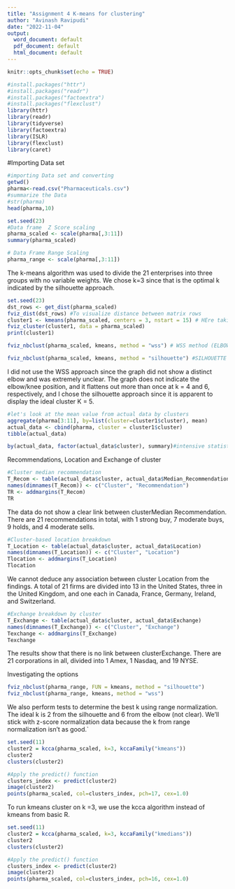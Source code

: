 ```yaml
---
title: "Assignment 4 K-means for clustering"
author: "Avinash Ravipudi"
date: "2022-11-04"
output:
  word_document: default
  pdf_document: default
  html_document: default
---
```


```r
knitr::opts_chunk$set(echo = TRUE)
```

```r
#install.packages("httr")
#install.packages("readr")
#install.packages("factoextra")
#install.packages("flexclust")
library(httr)
library(readr)
library(tidyverse)
library(factoextra)
library(ISLR)
library(flexclust)
library(caret)
```
#Importing Data set 
```r
#importing Data set and converting 
getwd()
pharma<-read.csv("Pharmaceuticals.csv")
#summarize the Data
#str(pharma)
head(pharma,10)
```
```r
set.seed(23)
#Data frame  Z Score scaling
pharma_scaled <- scale(pharma[,3:11])
summary(pharma_scaled)

# Data Frame Range Scaling 
pharma_range <- scale(pharma[,3:11])
```
The k-means algorithm was used to divide the 21 enterprises into three groups with no variable weights. We chose k=3 since that is the optimal k indicated by the silhouette approach.
```r
set.seed(23)
dst_rows <- get_dist(pharma_scaled)
fviz_dist(dst_rows) #To visualize distance between matrix rows
cluster1 <- kmeans(pharma_scaled, centers = 3, nstart = 15) # HEre taking K=3 & nstart=15
fviz_cluster(cluster1, data = pharma_scaled)
print(cluster1)
```


```r
fviz_nbclust(pharma_scaled, kmeans, method = "wss") # WSS method (ELBOW METHOOD)

fviz_nbclust(pharma_scaled, kmeans, method = "silhouette") #SILHOUETTE Methood (To find best K value)

```
I did not use the WSS approach since the graph did not show a distinct elbow and was extremely unclear. The graph does not indicate the elbow/knee position, and it flattens out more than once at k = 4 and 6, respectively, and I chose the silhouette approach since it is apparent to display the ideal cluster K = 5.

```r
#let's look at the mean value from actual data by clusters
aggregate(pharma[3:11], by=list(cluster=cluster1$cluster), mean) 
actual_data <- cbind(pharma, cluster = cluster1$cluster)
tibble(actual_data)
```
```r
by(actual_data, factor(actual_data$cluster), summary)#intensive statistical cluster analysis
```
Recommendations, Location and Exchange of cluster
```r
#Cluster median recommendation
T_Recom <- table(actual_data$cluster, actual_data$Median_Recommendation) 
names(dimnames(T_Recom)) <- c("Cluster", "Recommendation")
TR <- addmargins(T_Recom)
TR
```
The data do not show a clear link between clusterMedian Recommendation. There are 21 recommendations in total, with 1 strong buy, 7 moderate buys, 9 holds, and 4 moderate sells.
```r
#Cluster-based location breakdown
T_Location <- table(actual_data$cluster, actual_data$Location)
names(dimnames(T_Location)) <- c("Cluster", "Location")
Tlocation <- addmargins(T_Location)
Tlocation
```
We cannot deduce any association between cluster Location from the findings. A total of 21 firms are divided into 13 in the United States, three in the United Kingdom, and one each in Canada, France, Germany, Ireland, and Switzerland.
```r
#Exchange breakdown by cluster
T_Exchange <- table(actual_data$cluster, actual_data$Exchange)
names(dimnames(T_Exchange)) <- c("Cluster", "Exchange")
Texchange <- addmargins(T_Exchange)
Texchange
```
The results show that there is no link between clusterExchange. There are 21 corporations in all, divided into 1 Amex, 1 Nasdaq, and 19 NYSE.


Investigating the options
```r
fviz_nbclust(pharma_range, FUN = kmeans, method = "silhouette")
fviz_nbclust(pharma_range, kmeans, method = "wss")
```
We also perform tests to determine the best k using range normalization. The ideal k is 2 from the silhouette and 6 from the elbow (not clear). We'll stick with z-score normalization data because the k from range normalization isn't as good.`
```r
set.seed(11)
cluster2 = kcca(pharma_scaled, k=3, kccaFamily("kmeans"))
cluster2
clusters(cluster2) 

#Apply the predict() function
clusters_index <- predict(cluster2)
image(cluster2)
points(pharma_scaled, col=clusters_index, pch=17, cex=1.0)
```
To run kmeans cluster on k =3, we use the kcca algorithm instead of kmeans from basic R.

```r
set.seed(11)
cluster2 = kcca(pharma_scaled, k=3, kccaFamily("kmedians"))
cluster2
clusters(cluster2) 

#Apply the predict() function
clusters_index <- predict(cluster2)
image(cluster2)
points(pharma_scaled, col=clusters_index, pch=16, cex=1.0)
```


